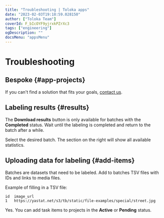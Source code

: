 ```yaml
---
title: "Troubleshooting | Toloka apps"
date: "2023-02-03T19:18:59.028150"
author: ["Toloka Team"]
coverId: F_bIcOYF9yjrxkPZrXc3
tags: ["engineering"]
ogDescription: ""
docsMenu: "appsMenu"
---
```



# Troubleshooting

## Bespoke {#app-projects}

<Definition title="I didn't find a suitable bespoke solution">

If you can't find a solution that fits your goals, [contact us](/docs-new/apps/support).

</Definition>

## Labeling results {#results}

<Definition title="Why can't I download the results?">

The **Download results** button is only available for batches with the **Completed** status. Wait until the labeling is completed and return to the batch after a while.

</Definition>

<Definition title="How do I find out how long it took to label my data?">

Select the desired batch. The section on the right will show all available statistics.

</Definition>

## Uploading data for labeling {#add-items}

<Definition title="What should I add to a batch?">

Batches are datasets that need to be labeled. Add to batches TSV files with IDs and links to media files.

Example of filling in a TSV file:

```
id  image_url
1   https://yastat.net/s3/tb/static/file-examples/special/street.jpg
```

</Definition>

<Definition title="My project is being moderated. Can I add task items to it?">

Yes. You can add task items to projects in the **Active** or **Pending** status.

</Definition>

<ContactSupport/>
